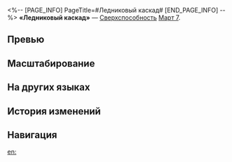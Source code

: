 <%-- [PAGE_INFO]
PageTitle=#Ледниковый каскад#
[END_PAGE_INFO] --%>
{{Навык Инфобокс
|Название         = Ледниковый каскад
|Изображение      = Навык Ледниковый каскад.png
|Персонаж         = Март 7 (Сохранение)
|Тип              = Сверхспособность
|Тэг              = Групповая атака
|УронСтойк        = 20
|ЭнергияГен       = 5
|Энергия          = 120
|Длительность     = 
|Описание         = Наносит всем противникам ледяной урон, равный {{Цвет|Выделенный|90%—162%}} от силы атаки Март 7. При попадании имеет {{Доп эффект|базовый шанс}} 50% наложить на противников статус Заморозка на 1 ход.<br />Противник со статусом Заморозка не может совершать действий и будет получать {{Доп эффект|дополнительный ледяной урон}}, равный {{Цвет|Выделенный|30%—66%}} от силы атаки Март 7, в начале каждого хода.
|Свойство1        = 
|Масштабирование1 = 
}}
'''«Ледниковый каскад»''' — [[Сверхспособность]] [[Март 7]].

==Превью==
{{Превью
|Файл = Ледниковый каскад Превью
}}

==Масштабирование==
{{Масштабирование навыка|тип=Сверхспособность
|90%;96%;102%;108%;114%;120%;127.5%;135%;142.5%;150%;156%;162%;168%;174%;180%
|30%;33%;36%;39%;42%;45%;48.75%;52.5%;56.25%;60%;63%;66%;69%;72%;75%
}}

==На других языках==
{{На других языках
|en   = Glacial Cascade
|zhs  = 冰刻箭雨之时
|zht  = 冰刻箭雨之時
|ja   = {{Rubi|氷刻|ひょうこく}}{{Rubi|矢雨|やう}}の{{Rubi|時|とき}}
|ko   = 얼음 화살비의 시간
|es   = Lluvia glacial
|fr   = Cascade glaciale
|ru   = Ледниковый каскад
|th   = Glacial Cascade
|vi   = Mưa Tên Băng Giá
|de   = Gletscherkaskade
|id   = Glacial Cascade
|pt   = Cascata Glacial
}}

==История изменений==
{{История изменений|3.5}}

==Навигация==
{{Навык Навбокс|Март 7 (Сохранение)}}

[[en:]]